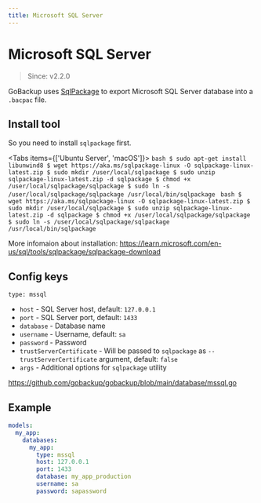```yaml
---
title: Microsoft SQL Server
---
```



# Microsoft SQL Server

> Since: v2.2.0

GoBackup uses [SqlPackage](https://learn.microsoft.com/en-us/sql/tools/sqlpackage/sqlpackage)  to export Microsoft SQL Server database into a `.bacpac` file.

## Install tool

So you need to install `sqlpackage` first.

<Tabs items={['Ubuntu Server', 'macOS']}>
  <Tab>
    ```bash
    $ sudo apt-get install libunwind8
    $ wget https://aka.ms/sqlpackage-linux -O sqlpackage-linux-latest.zip
    $ sudo mkdir /user/local/sqlpackage
    $ sudo unzip sqlpackage-linux-latest.zip -d sqlpackage
    $ chmod +x /user/local/sqlpackage/sqlpackage
    $ sudo ln -s /user/local/sqlpackage/sqlpackage /usr/local/bin/sqlpackage
    ```
  </Tab>
  <Tab>
    ```bash
    $ wget https://aka.ms/sqlpackage-linux -O sqlpackage-linux-latest.zip
    $ sudo mkdir /user/local/sqlpackage
    $ sudo unzip sqlpackage-linux-latest.zip -d sqlpackage
    $ chmod +x /user/local/sqlpackage/sqlpackage
    $ sudo ln -s /user/local/sqlpackage/sqlpackage /usr/local/bin/sqlpackage
    ```
  </Tab>
</Tabs>

More infomaion about installation: https://learn.microsoft.com/en-us/sql/tools/sqlpackage/sqlpackage-download

## Config keys

`type: mssql`

- `host` - SQL Server host, default: `127.0.0.1`
- `port` - SQL Server port, default: `1433`
- `database` - Database name
- `username` - Username, default: `sa`
- `password` - Password
- `trustServerCertificate` - Will be passed to `sqlpackage` as `--trustServerCertificate` argument, default: `false`
- `args` - Additional options for `sqlpackage` utility

https://github.com/gobackup/gobackup/blob/main/database/mssql.go

## Example

```yml
models:
  my_app:
    databases:
      my_app:
        type: mssql
        host: 127.0.0.1
        port: 1433
        database: my_app_production
        username: sa
        password: sapassword
```
